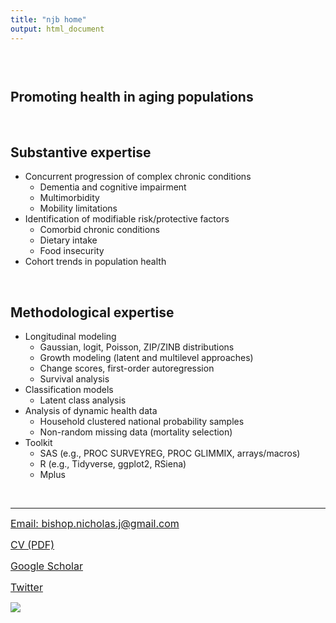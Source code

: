 ```yaml
---
title: "njb home"
output: html_document
---
```


```{=html}
<style type="text/css">
.title {
  display: none;
}

#getting-started img {
  margin-right: 10px;
}

</style>
```
<div class="row" style="padding-top: 30px;">

::: col-sm-6

# Promoting health in aging populations  

&nbsp;

## Substantive expertise

* Concurrent progression of complex chronic conditions
  + Dementia and cognitive impairment
  + Multimorbidity
  + Mobility limitations

* Identification of modifiable risk/protective factors 
  + Comorbid chronic conditions
  + Dietary intake 
  + Food insecurity

* Cohort trends in population health

&nbsp;

## Methodological expertise

* Longitudinal modeling 
  + Gaussian, logit, Poisson, ZIP/ZINB distributions 
  + Growth modeling (latent and multilevel approaches)
  + Change scores, first-order autoregression
  + Survival analysis

* Classification models
  + Latent class analysis

* Analysis of dynamic health data 
  + Household clustered national probability samples
  + Non-random missing data (mortality selection)

* Toolkit
  + SAS (e.g., PROC SURVEYREG, PROC GLIMMIX, arrays/macros)
  + R (e.g., Tidyverse, ggplot2, RSiena)
  + Mplus
  
&nbsp; 
&nbsp;

***

<a href = "Email: bishop.nicholas.j@gmail.com" style="font-size: 16px;" >
  Email: bishop.nicholas.j@gmail.com </a>
  
<a href = "https://github.com/drnjbishop/home/blob/6f4d7990ab52afae721f3d4423e7e5dc999de4d1/docs/CV.pdf" style="font-size: 16px;" >
  CV (PDF) </a>
  
<a href = "https://scholar.google.com/citations?user=XhMzoO8AAAAJ&hl=en" style="font-size: 16px;" >
  Google Scholar </a>
  
<a href="https://twitter.com/drnjbishop?ref_src=twsrc%5Etfw" style="font-size: 16px;" >
  Twitter </a>

:::

::: col-sm-6

<!-- <a href = "https://crumplab.github.io"> -->

![](images/mountain_2_opt.jpeg) </a>
:::




